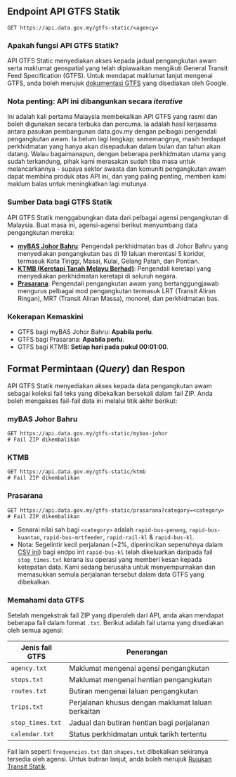 
## Endpoint API GTFS Statik

<Head>
  <title>GTFS Static - Malaysia's Official Open API</title>
</Head>

```http
GET https://api.data.gov.my/gtfs-static/<agency>
```

### Apakah fungsi API GTFS Statik?

API GTFS Static menyediakan akses kepada jadual pengangkutan awam serta maklumat geospatial yang telah dipiawaikan mengikuti General Transit Feed Specification (GTFS). Untuk mendapat maklumat lanjut mengenai GTFS, anda boleh merujuk [dokumentasi GTFS](https://developers.google.com/transit/gtfs) yang disediakan oleh Google.

### Nota penting: API ini dibangunkan secara _iterative_

Ini adalah kali pertama Malaysia membekalkan API GTFS yang rasmi dan boleh digunakan secara terbuka dan percuma. Ia adalah hasil kerjasama antara pasukan pembangunan data.gov.my dengan pelbagai pengendali pengangkutan awam. Ia belum lagi lengkap; sememangnya, masih terdapat perkhidmatan yang hanya akan disepadukan dalam bulan dan tahun akan datang. Walau bagaimanapun, dengan beberapa perkhidmatan utama yang sudah terkandung, pihak kami merasakan sudah tiba masa untuk melancarkannya - supaya sektor swasta dan komuniti pengangkutan awam dapat membina produk atas API ini, dan yang paling penting, memberi kami maklum balas untuk meningkatkan lagi mutunya.

### Sumber Data bagi GTFS Statik

API GTFS Statik menggabungkan data dari pelbagai agensi pengangkutan di Malaysia. Buat masa ini, agensi-agensi berikut menyumbang data pengangkutan mereka:

- [**myBAS Johor Bahru**](https://www.causewaylink.com.my/mybas/en/): Pengendali perkhidmatan bas di Johor Bahru yang menyediakan pengangkutan bas di 19 laluan merentasi 5 koridor, termasuk Kota Tinggi, Masai, Kulai, Gelang Patah, dan Pontian.
- [**KTMB (Keretapi Tanah Melayu Berhad)**](https://www.ktmb.com.my/): Pengendali keretapi yang menyediakan perkhidmatan keretapi di seluruh negara.
- [**Prasarana**](https://myrapid.com.my/): Pengendali pengangkutan awam yang bertanggungjawab mengurus pelbagai mod pengangkutan termasuk LRT (Transit Aliran Ringan), MRT (Transit Aliran Massa), monorel, dan perkhidmatan bas.

### Kekerapan Kemaskini

- GTFS bagi myBAS Johor Bahru: **Apabila perlu**.
- GTFS bagi Prasarana: **Apabila perlu**.
- GTFS bagi KTMB: **Setiap hari pada pukul 00:01:00**.

## Format Permintaan (_Query_) dan Respon

API GTFS Statik menyediakan akses kepada data pengangkutan awam sebagai koleksi fail teks yang dibekalkan bersekali dalam fail ZIP. Anda boleh mengakses fail-fail data ini melalui titik akhir berikut:

### myBAS Johor Bahru

```http
GET https://api.data.gov.my/gtfs-static/mybas-johor
# Fail ZIP dikembalikan
```

### KTMB

```http
GET https://api.data.gov.my/gtfs-static/ktmb
# Fail ZIP dikembalikan
```

### Prasarana

```http
GET https://api.data.gov.my/gtfs-static/prasarana?category=<category>
# Fail ZIP dikembalikan
```

- Senarai nilai sah bagi `<category>` adalah `rapid-bus-penang`, `rapid-bus-kuantan`, `rapid-bus-mrtfeeder`, `rapid-rail-kl` & `rapid-bus-kl`.
- Nota: Segelintir kecil perjalanan (~2%, diperincikan sepenuhnya dalam [CSV ini](https://openapi-malaysia-transport.s3.ap-southeast-1.amazonaws.com/prasarana/problematic_trips.csv)) bagi endpo
  int `rapid-bus-kl` telah dikeluarkan daripada fail `stop_times.txt` kerana isu operasi yang memberi kesan kepada ketepatan data. Kami sedang berusaha untuk menyempurnakan dan memasukkan semula perjalanan tersebut dalam data GTFS yang dibekalkan.

### Memahami data GTFS

Setelah mengekstrak fail ZIP yang diperoleh dari API, anda akan mendapat beberapa fail dalam format `.txt`. Berikut adalah fail utama yang disediakan oleh semua agensi:

| Jenis fail GTFS  | Penerangan                                         |
| ---------------- | -------------------------------------------------- |
| `agency.txt`     | Maklumat mengenai agensi pengangkutan              |
| `stops.txt`      | Maklumat mengenai hentian pengangkutan             |
| `routes.txt`     | Butiran mengenai laluan pengangkutan               |
| `trips.txt`      | Perjalanan khusus dengan maklumat laluan berkaitan |
| `stop_times.txt` | Jadual dan butiran hentian bagi perjalanan         |
| `calendar.txt`   | Status perkhidmatan untuk tarikh tertentu          |

Fail lain seperti `frequencies.txt` dan `shapes.txt` dibekalkan sekiranya tersedia oleh agensi.
Untuk butiran lanjut, anda boleh merujuk [Rujukan Transit Statik](https://gtfs.org/schedule/reference/).

